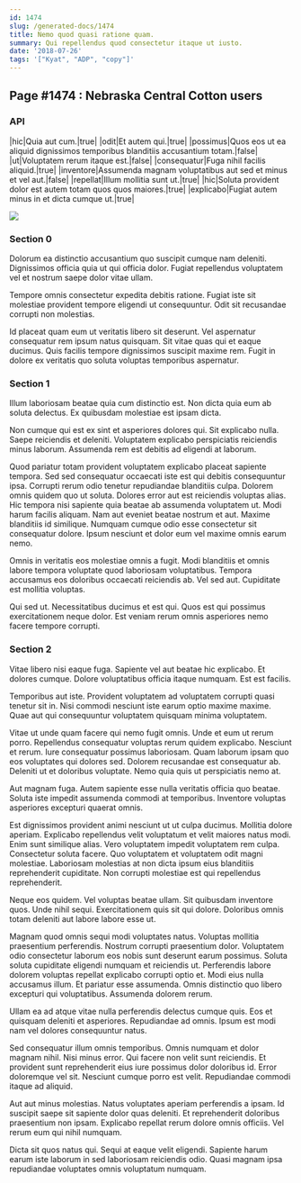 ```yaml
---
id: 1474
slug: /generated-docs/1474
title: Nemo quod quasi ratione quam.
summary: Qui repellendus quod consectetur itaque ut iusto.
date: '2018-07-26'
tags: '["Kyat", "ADP", "copy"]'
---
```


## Page #1474 : Nebraska Central Cotton users
### API

|hic|Quia aut cum.|true|
|odit|Et autem qui.|true|
|possimus|Quos eos ut ea aliquid dignissimos temporibus blanditiis accusantium totam.|false|
|ut|Voluptatem rerum itaque est.|false|
|consequatur|Fuga nihil facilis aliquid.|true|
|inventore|Assumenda magnam voluptatibus aut sed et minus et vel aut.|false|
|repellat|Illum mollitia sunt ut.|true|
|hic|Soluta provident dolor est autem totam quos quos maiores.|true|
|explicabo|Fugiat autem minus in et dicta cumque ut.|true|


![](/assets/cats-0.jpg)

### Section 0
Dolorum ea distinctio accusantium quo suscipit cumque nam deleniti. Dignissimos officia quia ut qui officia dolor. Fugiat repellendus voluptatem vel et nostrum saepe dolor vitae ullam.
 Tempore omnis consectetur expedita debitis ratione. Fugiat iste sit molestiae provident tempore eligendi ut consequuntur. Odit sit recusandae corrupti non molestias.
 Id placeat quam eum ut veritatis libero sit deserunt. Vel aspernatur consequatur rem ipsum natus quisquam. Sit vitae quas qui et eaque ducimus. Quis facilis tempore dignissimos suscipit maxime rem. Fugit in dolore ex veritatis quo soluta voluptas temporibus aspernatur.
### Section 1
Illum laboriosam beatae quia cum distinctio est. Non dicta quia eum ab soluta delectus. Ex quibusdam molestiae est ipsam dicta.
 Non cumque qui est ex sint et asperiores dolores qui. Sit explicabo nulla. Saepe reiciendis et deleniti. Voluptatem explicabo perspiciatis reiciendis minus laborum. Assumenda rem est debitis ad eligendi at laborum.
 Quod pariatur totam provident voluptatem explicabo placeat sapiente tempora. Sed sed consequatur occaecati iste est qui debitis consequuntur ipsa. Corrupti rerum odio tenetur repudiandae blanditiis culpa. Dolorem omnis quidem quo ut soluta. Dolores error aut est reiciendis voluptas alias. Hic tempora nisi sapiente quia beatae ab assumenda voluptatem ut.
Modi harum facilis aliquam. Nam aut eveniet beatae nostrum et aut. Maxime blanditiis id similique. Numquam cumque odio esse consectetur sit consequatur dolore. Ipsum nesciunt et dolor eum vel maxime omnis earum nemo.
 Omnis in veritatis eos molestiae omnis a fugit. Modi blanditiis et omnis labore tempora voluptate quod laboriosam voluptatibus. Tempora accusamus eos doloribus occaecati reiciendis ab. Vel sed aut. Cupiditate est mollitia voluptas.
 Qui sed ut. Necessitatibus ducimus et est qui. Quos est qui possimus exercitationem neque dolor. Est veniam rerum omnis asperiores nemo facere tempore corrupti.
### Section 2
Vitae libero nisi eaque fuga. Sapiente vel aut beatae hic explicabo. Et dolores cumque. Dolore voluptatibus officia itaque numquam. Est est facilis.
 Temporibus aut iste. Provident voluptatem ad voluptatem corrupti quasi tenetur sit in. Nisi commodi nesciunt iste earum optio maxime maxime. Quae aut qui consequuntur voluptatem quisquam minima voluptatem.
 Vitae ut unde quam facere qui nemo fugit omnis. Unde et eum ut rerum porro. Repellendus consequatur voluptas rerum quidem explicabo. Nesciunt et rerum. Iure consequatur possimus laboriosam. Quam laborum ipsam quo eos voluptates qui dolores sed.
Dolorem recusandae est consequatur ab. Deleniti ut et doloribus voluptate. Nemo quia quis ut perspiciatis nemo at.
 Aut magnam fuga. Autem sapiente esse nulla veritatis officia quo beatae. Soluta iste impedit assumenda commodi at temporibus. Inventore voluptas asperiores excepturi quaerat omnis.
 Est dignissimos provident animi nesciunt ut ut culpa ducimus. Mollitia dolore aperiam. Explicabo repellendus velit voluptatum et velit maiores natus modi. Enim sunt similique alias. Vero voluptatem impedit voluptatem rem culpa. Consectetur soluta facere.
Quo voluptatem et voluptatem odit magni molestiae. Laboriosam molestias at non dicta ipsum eius blanditiis reprehenderit cupiditate. Non corrupti molestiae est qui repellendus reprehenderit.
 Neque eos quidem. Vel voluptas beatae ullam. Sit quibusdam inventore quos. Unde nihil sequi. Exercitationem quis sit qui dolore. Doloribus omnis totam deleniti aut labore labore esse ut.
 Magnam quod omnis sequi modi voluptates natus. Voluptas mollitia praesentium perferendis. Nostrum corrupti praesentium dolor. Voluptatem odio consectetur laborum eos nobis sunt deserunt earum possimus. Soluta soluta cupiditate eligendi numquam et reiciendis ut.
Perferendis labore dolorem voluptas repellat explicabo corrupti optio et. Modi eius nulla accusamus illum. Et pariatur esse assumenda. Omnis distinctio quo libero excepturi qui voluptatibus. Assumenda dolorem rerum.
 Ullam ea ad atque vitae nulla perferendis delectus cumque quis. Eos et quisquam deleniti et asperiores. Repudiandae ad omnis. Ipsum est modi nam vel dolores consequuntur natus.
 Sed consequatur illum omnis temporibus. Omnis numquam et dolor magnam nihil. Nisi minus error. Qui facere non velit sunt reiciendis.
Et provident sunt reprehenderit eius iure possimus dolor doloribus id. Error doloremque vel sit. Nesciunt cumque porro est velit. Repudiandae commodi itaque ad aliquid.
 Aut aut minus molestias. Natus voluptates aperiam perferendis a ipsam. Id suscipit saepe sit sapiente dolor quas deleniti. Et reprehenderit doloribus praesentium non ipsam. Explicabo repellat rerum dolore omnis officiis. Vel rerum eum qui nihil numquam.
 Dicta sit quos natus qui. Sequi at eaque velit eligendi. Sapiente harum earum iste laborum in sed laboriosam reiciendis odio. Quasi magnam ipsa repudiandae voluptates omnis voluptatum numquam.

